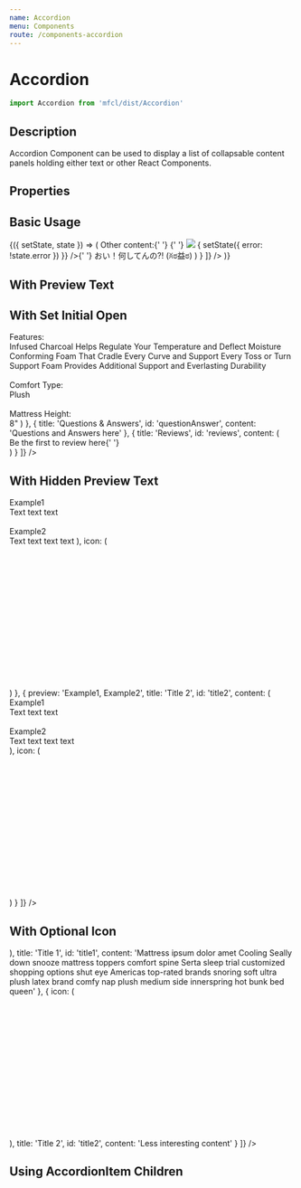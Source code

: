 ```yaml
---
name: Accordion
menu: Components
route: /components-accordion
---
```



# Accordion

```javascript
import Accordion from 'mfcl/dist/Accordion'
```

## Description

Accordion Component can be used to display a list of collapsable content panels holding either text or other React Components.

## Properties

<Props of={Accordion} />

## Basic Usage

<Playground>
  <Component initialState={{ error: false }}>
    {({ setState, state }) => (
      <Accordion
        items={[
          {
            title: 'Example title',
            id: 'example_title',
            content:
              'Mattress ipsum dolor amet Cooling Seally down snooze mattress toppers comfort spine Serta sleep trial customized shopping options shut eye Americas top-rated brands snoring soft ultra plush latex brand comfy nap plush medium side innerspring hot bunk bed queen'
          },
          {
            title: 'Another Title',
            id: 'another_title',
            content: (
              <div style={{ padding: '20px' }}>
                Other content:{' '}
                <span style={{ display: 'inline-block', paddingLeft: '15px' }}>
                  {' '}
                  <img
                    style={{ height: '500px' }}
                    src="https://i.guim.co.uk/img/media/20098ae982d6b3ba4d70ede3ef9b8f79ab1205ce/0_0_969_1005/master/969.jpg?width=620&quality=85&auto=format&fit=max&s=2a2baf6cf8f918ef763bb105f98f4cc0"
                  /> <Checkbox
                    title="Don't click"
                    handleClick={() => {
                      setState({ error: !state.error })
                    }}
                  />{' '}
                </span>
                <Alert color="error" isOpen={state.error}>
                  おい！何してんの?! (ꐦಠ益ಠ)
                </Alert>
              </div>
            )
          }
        ]}
      />
    )}
  </Component>
</Playground>

## With Preview Text

<Playground>
  <Accordion
    items={[
      {
        preview: 'title 1 Description',
        title: 'Title 1',
        id: 'title1',
        content:
          'Mattress ipsum dolor amet Cooling Seally down snooze mattress toppers comfort spine Serta sleep trial customized shopping options shut eye Americas top-rated brands snoring soft ultra plush latex brand comfy nap plush medium side innerspring hot bunk bed queen'
      },
      { preview: 'more description', title: 'Title 2', id: 'title2', content: 'Less interesting content' }
    ]}
  />
</Playground>

## With Set Initial Open

<Playground>
  <Accordion
    items={[
      {
        initialOpen: true,
        title: 'Product Description',
        id: 'productDescription',
        content: (
          <div>
            Features:
            <br />
            Infused Charcoal Helps Regulate Your Temperature and Deflect Moisture Conforming Foam That Cradle Every
            Curve and Support Every Toss or Turn Support Foam Provides Additional Support and Everlasting Durability
            <br />
            <br />
            Comfort Type:
            <br />
            Plush
            <br />
            <br />
            Mattress Height:
            <br />
            8"
          </div>
        )
      },
      { title: 'Questions & Answers', id: 'questionAnswer', content: 'Questions and Answers here' },
      {
        title: 'Reviews',
        id: 'reviews',
        content: (
          <div>
            Be the first to review <span style={{ textDecoration: 'underline' }}>here</span>{' '}
          </div>
        )
      }
    ]}
  />
</Playground>

## With Hidden Preview Text

<Playground>
  <Accordion
    hidePreview={true}
    items={[
      {
        preview: 'Example1, Example2',
        title: 'Title 1',
        id: 'title1',
        content: (
          <div>
            Example1
            <br />
            Text text text
            <br />
            <br />
            Example2
            <br />
            Text text text text
          </div>
        ),
        icon: (
          <svg width={32} height={32} viewBox="0 0 50 25">
            <defs>
              <path
                id="plush_path_a"
                d="M56.98 31.042c-2.136-.04-4.259.335-6.25 1.104-1.828.7-3.775 1.032-5.73.979-1.939.026-3.864-.328-5.667-1.042-1.992-.769-4.115-1.144-6.25-1.104-2.135-.04-4.258.334-6.25 1.104-1.8.69-3.718 1.023-5.645.98-.576 0-1.042.466-1.042 1.041s.466 1.042 1.041 1.042c2.135.036 4.257-.34 6.25-1.104 1.793-.694 3.704-1.027 5.625-.98 1.95-.007 3.883.368 5.688 1.105 1.992.77 4.115 1.145 6.25 1.104 2.135.04 4.258-.335 6.25-1.104 1.807-.692 3.732-1.024 5.667-.98 1.927-.043 3.845.29 5.645.98 1.994.765 4.116 1.14 6.25 1.104.576 0 1.042-.467 1.042-1.042s-.466-1.041-1.041-1.041c-1.887-.016-3.754-.39-5.5-1.105-2.024-.754-4.175-1.108-6.334-1.041zm11.978 6.25H21.042c-.576 0-1.042.466-1.042 1.041V48.75c0 .575.466 1.042 1.042 1.042h1.041v4.166c0 .576.467 1.042 1.042 1.042s1.042-.466 1.042-1.042v-4.166h41.666v4.166c0 .576.467 1.042 1.042 1.042s1.042-.466 1.042-1.042v-4.166h1.041c.576 0 1.042-.467 1.042-1.042V38.333c0-.575-.466-1.041-1.042-1.041zM22.083 47.708v-8.333h45.834v8.333H22.083z"
              />
            </defs>
            <g fill="none" fillRule="evenodd" transform="translate(-20 -30)">
              <use fill={'#000'} fillRule="nonzero" xlinkHref="#plush_path_a" />
            </g>
          </svg>
        )
      },
      {
        preview: 'Example1, Example2',
        title: 'Title 2',
        id: 'title2',
        content: (
          <div>
            Example1
            <br />
            Text text text
            <br />
            <br />
            Example2
            <br />
            Text text text text
          </div>
        ),
        icon: (
          <svg width={32} height={32} viewBox="0 0 50 25">
            <defs>
              <path
                id="plush_path_a"
                d="M56.98 31.042c-2.136-.04-4.259.335-6.25 1.104-1.828.7-3.775 1.032-5.73.979-1.939.026-3.864-.328-5.667-1.042-1.992-.769-4.115-1.144-6.25-1.104-2.135-.04-4.258.334-6.25 1.104-1.8.69-3.718 1.023-5.645.98-.576 0-1.042.466-1.042 1.041s.466 1.042 1.041 1.042c2.135.036 4.257-.34 6.25-1.104 1.793-.694 3.704-1.027 5.625-.98 1.95-.007 3.883.368 5.688 1.105 1.992.77 4.115 1.145 6.25 1.104 2.135.04 4.258-.335 6.25-1.104 1.807-.692 3.732-1.024 5.667-.98 1.927-.043 3.845.29 5.645.98 1.994.765 4.116 1.14 6.25 1.104.576 0 1.042-.467 1.042-1.042s-.466-1.041-1.041-1.041c-1.887-.016-3.754-.39-5.5-1.105-2.024-.754-4.175-1.108-6.334-1.041zm11.978 6.25H21.042c-.576 0-1.042.466-1.042 1.041V48.75c0 .575.466 1.042 1.042 1.042h1.041v4.166c0 .576.467 1.042 1.042 1.042s1.042-.466 1.042-1.042v-4.166h41.666v4.166c0 .576.467 1.042 1.042 1.042s1.042-.466 1.042-1.042v-4.166h1.041c.576 0 1.042-.467 1.042-1.042V38.333c0-.575-.466-1.041-1.042-1.041zM22.083 47.708v-8.333h45.834v8.333H22.083z"
              />
            </defs>
            <g fill="none" fillRule="evenodd" transform="translate(-20 -30)">
              <use fill={'#000'} fillRule="nonzero" xlinkHref="#plush_path_a" />
            </g>
          </svg>
        )
      }
    ]}
  />
</Playground>

## With Optional Icon

<Playground>
  <Accordion
    items={[
      {
        icon: (
          <svg width={32} height={32} viewBox="0 0 50 22">
            <defs>
              <path
                id="firm_path_a"
                d="M1.04.04h47.84c.574 0 1.04.466 1.04 1.04 0 .574-.466 1.04-1.04 1.04H1.04C.466 2.12 0 1.654 0 1.08 0 .506.466.04 1.04.04zM48.88 4.2H1.04C.466 4.2 0 4.666 0 5.24v10.4c0 .574.466 1.04 1.04 1.04h1.04v4.16c0 .574.466 1.04 1.04 1.04.574 0 1.04-.466 1.04-1.04v-4.16h41.6v4.16c0 .574.466 1.04 1.04 1.04.574 0 1.04-.466 1.04-1.04v-4.16h1.04c.574 0 1.04-.466 1.04-1.04V5.24c0-.574-.466-1.04-1.04-1.04zM2.08 14.6V6.28h45.76v8.32H2.08z"
              />
            </defs>
            <g fill="none" fillRule="evenodd">
              <mask id="firm_path_b" fill="#fff">
                <use xlinkHref="#firm_path_a" />
              </mask>
              <g fill={'#000'} mask="url(#firm_path_b)">
                <path d="M0 0H62.4V62.4H0z" transform="translate(-6.24 -21.8)" />
              </g>
            </g>
          </svg>
        ),
        title: 'Title 1',
        id: 'title1',
        content:
          'Mattress ipsum dolor amet Cooling Seally down snooze mattress toppers comfort spine Serta sleep trial customized shopping options shut eye Americas top-rated brands snoring soft ultra plush latex brand comfy nap plush medium side innerspring hot bunk bed queen'
      },
      {
        icon: (
          <svg width={32} height={32} viewBox="0 0 50 25">
            <defs>
              <path
                id="plush_path_a"
                d="M56.98 31.042c-2.136-.04-4.259.335-6.25 1.104-1.828.7-3.775 1.032-5.73.979-1.939.026-3.864-.328-5.667-1.042-1.992-.769-4.115-1.144-6.25-1.104-2.135-.04-4.258.334-6.25 1.104-1.8.69-3.718 1.023-5.645.98-.576 0-1.042.466-1.042 1.041s.466 1.042 1.041 1.042c2.135.036 4.257-.34 6.25-1.104 1.793-.694 3.704-1.027 5.625-.98 1.95-.007 3.883.368 5.688 1.105 1.992.77 4.115 1.145 6.25 1.104 2.135.04 4.258-.335 6.25-1.104 1.807-.692 3.732-1.024 5.667-.98 1.927-.043 3.845.29 5.645.98 1.994.765 4.116 1.14 6.25 1.104.576 0 1.042-.467 1.042-1.042s-.466-1.041-1.041-1.041c-1.887-.016-3.754-.39-5.5-1.105-2.024-.754-4.175-1.108-6.334-1.041zm11.978 6.25H21.042c-.576 0-1.042.466-1.042 1.041V48.75c0 .575.466 1.042 1.042 1.042h1.041v4.166c0 .576.467 1.042 1.042 1.042s1.042-.466 1.042-1.042v-4.166h41.666v4.166c0 .576.467 1.042 1.042 1.042s1.042-.466 1.042-1.042v-4.166h1.041c.576 0 1.042-.467 1.042-1.042V38.333c0-.575-.466-1.041-1.042-1.041zM22.083 47.708v-8.333h45.834v8.333H22.083z"
              />
            </defs>
            <g fill="none" fillRule="evenodd" transform="translate(-20 -30)">
              <use fill={'#000'} fillRule="nonzero" xlinkHref="#plush_path_a" />
            </g>
          </svg>
        ),
        title: 'Title 2',
        id: 'title2',
        content: 'Less interesting content'
      }
    ]}
  />
</Playground>

## Using AccordionItem Children

<Playground>
  <Accordion> 
    <AccordionItem title={"Test"} id={"test_1"} content={"Mattress ipsum dolor amet Cooling Seally down snooze mattress toppers comfort spine Serta sleep"}/>
    <AccordionItem title={"Test 2"} id={"test_2"} content={"Mattress ipsum dolor amet Cooling Seally down snooze mattress toppers comfort spine Serta sleep trial customized shopping options shut eye Americas top-rated brands snoring soft ultra plush latex brand"}/>
  </Accordion>

</Playground>
